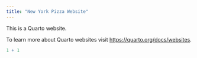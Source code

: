 ```yaml
---
title: "New York Pizza Website"
---
```


This is a Quarto website.

To learn more about Quarto websites visit <https://quarto.org/docs/websites>.

```r
1 + 1
```
